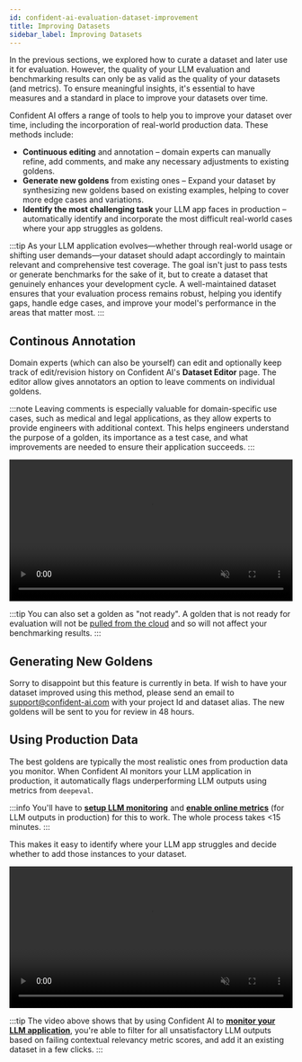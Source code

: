 ```yaml
---
id: confident-ai-evaluation-dataset-improvement
title: Improving Datasets
sidebar_label: Improving Datasets
---
```


In the previous sections, we explored how to curate a dataset and later use it for evaluation. However, the quality of your LLM evaluation and benchmarking results can only be as valid as the quality of your datasets (and metrics). To ensure meaningful insights, it's essential to have measures and a standard in place to improve your datasets over time.

Confident AI offers a range of tools to help you to improve your dataset over time, including the incorporation of real-world production data. These methods include:

- **Continuous editing** and annotation – domain experts can manually refine, add comments, and make any necessary adjustments to existing goldens.
- **Generate new goldens** from existing ones – Expand your dataset by synthesizing new goldens based on existing examples, helping to cover more edge cases and variations.
- **Identify the most challenging task** your LLM app faces in production – automatically identify and incorporate the most difficult real-world cases where your app struggles as goldens.

:::tip
As your LLM application evolves—whether through real-world usage or shifting user demands—your dataset should adapt accordingly to maintain relevant and comprehensive test coverage. The goal isn't just to pass tests or generate benchmarks for the sake of it, but to create a dataset that genuinely enhances your development cycle. A well-maintained dataset ensures that your evaluation process remains robust, helping you identify gaps, handle edge cases, and improve your model's performance in the areas that matter most.
:::

## Continous Annotation

Domain experts (which can also be yourself) can edit and optionally keep track of edit/revision history on Confident AI's **Dataset Editor** page. The editor allow gives annotators an option to leave comments on individual goldens.

:::note
Leaving comments is especially valuable for domain-specific use cases, such as medical and legal applications, as they allow experts to provide engineers with additional context. This helps engineers understand the purpose of a golden, its importance as a test case, and what improvements are needed to ensure their application succeeds.
:::

<video width="100%" controls muted playsInline>
  <source
    src="https://confident-docs.s3.us-east-1.amazonaws.com/confident-dataset-revision-history.mp4"
    type="video/mp4"
  />
</video>

:::tip
You can also set a golden as "not ready". A golden that is not ready for evaluation will not be [pulled from the cloud](/confident-ai/confident-ai-evaluation-dataset-evaluation#pull-your-dataset) and so will not affect your benchmarking results.
:::

## Generating New Goldens

Sorry to disappoint but this feature is currently in beta. If wish to have your dataset improved using this method, please send an email to support@confident-ai.com with your project Id and dataset alias. The new goldens will be sent to you for review in 48 hours.

## Using Production Data

The best goldens are typically the most realistic ones from production data you monitor. When Confident AI monitors your LLM application in production, it automatically flags underperforming LLM outputs using metrics from `deepeval`.

:::info
You'll have to [**setup LLM monitoring**](/confident-ai/confident-ai-llm-monitoring) and [**enable online metrics**](/confident-ai/confident-ai-llm-monitoring-evaluations) (for LLM outputs in production) for this to work. The whole process takes <15 minutes.
:::

This makes it easy to identify where your LLM app struggles and decide whether to add those instances to your dataset.

<video width="100%" controls muted playsInline>
  <source
    src="https://confident-docs.s3.us-east-1.amazonaws.com/confident-output-to-dataset.mp4"
    type="video/mp4"
  />
</video>

:::tip
The video above shows that by using Confident AI to [**monitor your LLM application**](/confident-ai/confident-ai-llm-monitoring), you're able to filter for all unsatisfactory LLM outputs based on failing contextual relevancy metric scores, and add it an existing dataset in a few clicks.
:::
